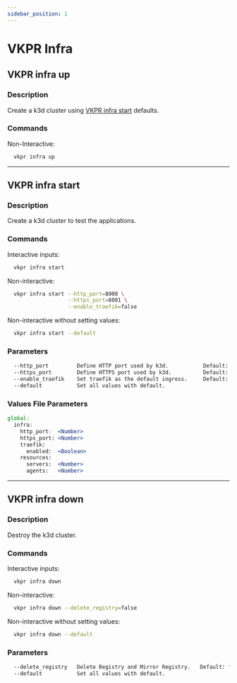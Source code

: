 ```yaml
---
sidebar_position: 1
---
```


# VKPR Infra

## VKPR infra up

### Description

Create a k3d cluster using [VKPR infra start](#vkpr-infra-start) defaults.

### Commands

Non-Interactive:

```bash
  vkpr infra up
```

---

## VKPR infra start

### Description

Create a k3d cluster to test the applications.

### Commands

Interactive inputs:

```bash
  vkpr infra start
```

Non-interactive:

```bash
  vkpr infra start --http_port=8000 \
                   --https_port=8001 \
                   --enable_traefik=false
```

Non-interactive without setting values:

```bash
  vkpr infra start --default
```

### Parameters

```bash
  --http_port         Define HTTP port used by k3d.           Default: 8000
  --https_port        Define HTTPS port used by k3d.          Default: 8001
  --enable_traefik    Set traefik as the default ingress.     Default: false
  --default           Set all values with default.
```

### Values File Parameters

```jsx title="vkpr-values.yaml"
global:
  infra:
    http_port:  <Number>
    https_port: <Number>
    traefik:
      enabled:  <Boolean>
    resources:
      servers:  <Number>
      agents:   <Number>
```

---

## VKPR infra down

### Description

Destroy the k3d cluster.

### Commands

Interactive inputs:

```bash
  vkpr infra down
```

Non-interactive:

```bash
  vkpr infra down --delete_registry=false
```

Non-interactive without setting values:

```bash
  vkpr infra down --default
```

### Parameters

```bash
  --delete_registry   Delete Registry and Mirror Registry.   Default: false
  --default           Set all values with default.
```
